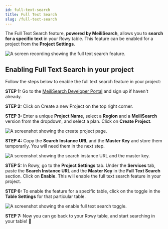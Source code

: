 ```yaml
---
id: full-text-search
title: Full Text Search
slug: /full-text-search
---
```



The Full Text Search feature, **powered by MeiliSearch**, allows you to **search for a specific text** in your Rowy table. This feature can be enabled for a project from the **Project Settings**.

![A screen recording showing the full text search feature.](./assets/text-search.gif)


## Enabling Full Text Search in your project

Follow the steps below to enable the full text search feature in your project:

**STEP 1:** Go to the [MeiliSearch Developer Portal](https://cloud.meilisearch.com/projects) and sign up if haven't already.

**STEP 2:** Click on Create a new Project on the top right corner. 

**STEP 3:** Enter a unique **Project Name**, select a **Region** and a **MeiliSearch** version from the dropdown, and select a plan. Click on **Create Project**.

<img src={meilisearchImg} alt="A screenshot showing the create project page." />

**STEP 4:** Copy the **Search Instance URL** and the **Master Key** and store them temporarily. You will need them in the next step.

<img src={textSearch} alt="A screenshot showing the search instance URL and the master key." />

**STEP 5:** In Rowy, go to the **Project Settings** tab. Under the **Services** tab, paste the **Search Instance URL** and the **Master Key** in the **Full Text Search** section. Click on **Enable**. This will enable the full text search feature in your project.

**STEP 6:** To enable the feature for a specific table, click on the toggle in the **Table Settings** for that particular table.

<img src={enableTextSearch} alt="A screenshot showing the enable full text search toggle." />

**STEP 7:** Now you can go back to your Rowy table, and start searching in your table! 🚀